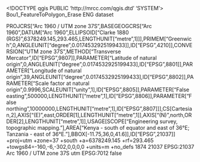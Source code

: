 <!DOCTYPE qgis PUBLIC 'http://mrcc.com/qgis.dtd' 'SYSTEM'>
<qgis version="3.34.4-Prizren">
  <identifier>Bou1_FeatureToPolygon_Erase</identifier>
  <parentidentifier></parentidentifier>
  <language>ENG</language>
  <type>dataset</type>
  <title>Bou1_FeatureToPolygon_Erase</title>
  <abstract></abstract>
  <links/>
  <dates/>
  <fees></fees>
  <encoding></encoding>
  <crs>
    <spatialrefsys nativeFormat="Wkt">
      <wkt>PROJCRS["Arc 1960 / UTM zone 37S",BASEGEOGCRS["Arc 1960",DATUM["Arc 1960",ELLIPSOID["Clarke 1880 (RGS)",6378249.145,293.465,LENGTHUNIT["metre",1]]],PRIMEM["Greenwich",0,ANGLEUNIT["degree",0.0174532925199433]],ID["EPSG",4210]],CONVERSION["UTM zone 37S",METHOD["Transverse Mercator",ID["EPSG",9807]],PARAMETER["Latitude of natural origin",0,ANGLEUNIT["degree",0.0174532925199433],ID["EPSG",8801]],PARAMETER["Longitude of natural origin",39,ANGLEUNIT["degree",0.0174532925199433],ID["EPSG",8802]],PARAMETER["Scale factor at natural origin",0.9996,SCALEUNIT["unity",1],ID["EPSG",8805]],PARAMETER["False easting",500000,LENGTHUNIT["metre",1],ID["EPSG",8806]],PARAMETER["False northing",10000000,LENGTHUNIT["metre",1],ID["EPSG",8807]]],CS[Cartesian,2],AXIS["(E)",east,ORDER[1],LENGTHUNIT["metre",1]],AXIS["(N)",north,ORDER[2],LENGTHUNIT["metre",1]],USAGE[SCOPE["Engineering survey, topographic mapping."],AREA["Kenya - south of equator and east of 36°E; Tanzania - east of 36°E."],BBOX[-11.75,36,0,41.6]],ID["EPSG",21037]]</wkt>
      <proj4>+proj=utm +zone=37 +south +a=6378249.145 +rf=293.465 +towgs84=-160,-6,-302,0,0,0,0 +units=m +no_defs</proj4>
      <srsid>1874</srsid>
      <srid>21037</srid>
      <authid>EPSG:21037</authid>
      <description>Arc 1960 / UTM zone 37S</description>
      <projectionacronym>utm</projectionacronym>
      <ellipsoidacronym>EPSG:7012</ellipsoidacronym>
      <geographicflag>false</geographicflag>
    </spatialrefsys>
  </crs>
  <extent/>
</qgis>
